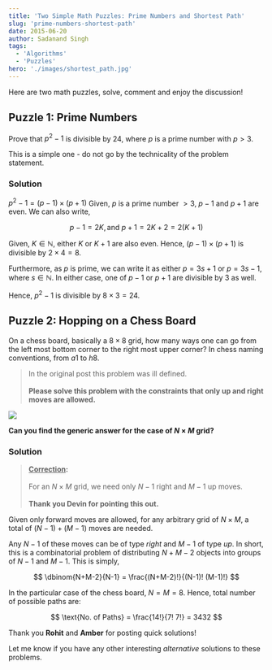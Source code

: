 ```yaml
---
title: 'Two Simple Math Puzzles: Prime Numbers and Shortest Path'
slug: 'prime-numbers-shortest-path'
date: 2015-06-20
author: Sadanand Singh
tags:
  - 'Algorithms'
  - 'Puzzles'
hero: './images/shortest_path.jpg'
---
```


Here are two math puzzles, solve, comment and enjoy the discussion!

## Puzzle 1: Prime Numbers

Prove that $p^2-1$ is divisible by 24, where $p$ is a prime number with
$p>3$.

This is a simple one - do not go by the technicality of the problem
statement.

### Solution

$p^2-1 = (p-1)\times (p+1)$ Given, $p$ is a prime number $>3$, $p-1$ and
$p+1$ are even. We can also write,

$$
p-1=2K, \text{and } p+1=2K+2=2(K+1)
$$

Given, $K \in \mathbb{N}$, either $K$ or $K+1$ are also even. Hence,
$(p-1)\times (p+1)$ is divisible by $2\times 4 = 8$.

Furthermore, as $p$ is prime, we can write it as either $p = 3s+1$ or
$p = 3s-1$, where $s \in \mathbb{N}$. In either case, one of $p-1$ or
$p+1$ are divisible by 3 as well.

Hence, $p^2-1$ is divisible by $8\times 3 = 24$.

## Puzzle 2: Hopping on a Chess Board

On a chess board, basically a $8\times 8$ grid, how many ways one can go
from the left most bottom corner to the right most upper corner? In
chess naming conventions, from $a1$ to $h8$.

> In the original post this problem was ill defined. <br/><br/> **Please solve this problem with the constraints that only up and right moves are allowed.**

<div class='Image__Container'>
  <div class='Image__Medium'>
    <img src='https://upload.wikimedia.org/wikipedia/commons/4/4b/Ternblad_grid_chess_problem.png' />
  </div>
</div>

**Can you find the generic answer for the case of $N\times M$ grid?**

### Solution

> **<u>Correction</u>:** <br/><br/> For an $N\times M$ grid, we need only $N-1$ right and $M-1$ up moves. <br/><br/> **Thank you Devin for pointing this out.**

Given only forward moves are allowed, for any arbitrary grid of
$N\times M$, a total of $(N-1) + (M-1)$ moves are needed.

Any $N-1$ of these moves can be of type _right_ and $M-1$ of type _up_.
In short, this is a combinatorial problem of distributing $N+M-2$
objects into groups of $N-1$ and $M-1$. This is simply,

$$
\dbinom{N+M-2}{N-1} = \frac{(N+M-2)!}{(N-1)! (M-1)!}
$$

In the particular case of the chess board, $N = M = 8$. Hence, total
number of possible paths are:

$$
\text{No. of Paths} = \frac{14!}{7! 7!} = 3432
$$

Thank you **Rohit** and **Amber** for posting quick solutions!

Let me know if you have any other interesting _alternative_ solutions to
these problems.
